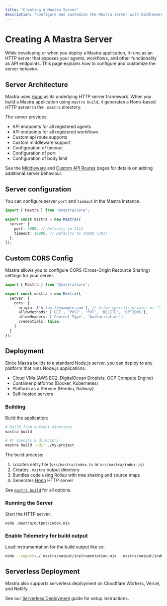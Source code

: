 ```yaml
---
title: "Creating A Mastra Server"
description: "Configure and customize the Mastra server with middleware and other options"
---
```


# Creating A Mastra Server

While developing or when you deploy a Mastra application, it runs as an HTTP server that exposes your agents, workflows, and other functionality as API endpoints. This page explains how to configure and customize the server behavior.

## Server Architecture

Mastra uses [Hono](https://hono.dev) as its underlying HTTP server framework. When you build a Mastra application using `mastra build`, it generates a Hono-based HTTP server in the `.mastra` directory.

The server provides:

- API endpoints for all registered agents
- API endpoints for all registered workflows
- Custom api route supports
- Custom middleware support
- Configuration of timeout
- Configuration of port
- Configuration of body limit

See the [Middleware](/docs/deployment/middleware) and
[Custom API Routes](/docs/deployment/custom-api-routes) pages for details on
adding additional server behaviour.

## Server configuration

You can configure server `port` and `timeout` in the Mastra instance.

```typescript copy showLineNumbers
import { Mastra } from "@mastra/core";

export const mastra = new Mastra({
  server: {
    port: 3000, // Defaults to 4111
    timeout: 10000, // Defaults to 30000 (30s)
  },
});
```


## Custom CORS Config

Mastra allows you to configure CORS (Cross-Origin Resource Sharing) settings for your server.

```typescript copy showLineNumbers
import { Mastra } from '@mastra/core';

export const mastra = new Mastra({
  server: {
    cors: {
      origin: ['https://example.com'], // Allow specific origins or '*' for all
      allowMethods: ['GET', 'POST', 'PUT', 'DELETE', 'OPTIONS'],
      allowHeaders: ['Content-Type', 'Authorization'],
      credentials: false,
    }
  }
});
```

## Deployment

Since Mastra builds to a standard Node.js server, you can deploy to any platform that runs Node.js applications:

- Cloud VMs (AWS EC2, DigitalOcean Droplets, GCP Compute Engine)
- Container platforms (Docker, Kubernetes)
- Platform as a Service (Heroku, Railway)
- Self-hosted servers

### Building

Build the application:

```bash copy
# Build from current directory
mastra build

# Or specify a directory
mastra build --dir ./my-project
```

The build process:

1. Locates entry file (`src/mastra/index.ts` or `src/mastra/index.js`)
2. Creates `.mastra` output directory
3. Bundles code using Rollup with tree shaking and source maps
4. Generates [Hono](https://hono.dev) HTTP server

See [`mastra build`](/reference/cli/build) for all options.

### Running the Server

Start the HTTP server:

```bash copy
node .mastra/output/index.mjs
```

### Enable Telemetry for build output

Load instrumentation for the build output like so:

```bash copy
node --import=./.mastra/output/instrumentation.mjs  .mastra/output/index.mjs
```

## Serverless Deployment

Mastra also supports serverless deployment on Cloudflare Workers, Vercel, and Netlify.

See our [Serverless Deployment](/docs/deployment/deployment) guide for setup instructions.
